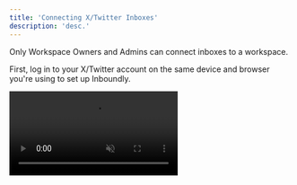 ```yaml
---
title: 'Connecting X/Twitter Inboxes'
description: 'desc.'
---
```


<Note>Only Workspace Owners and Admins can connect inboxes to a workspace.</Note>

First, log in to your X/Twitter account on the same device and browser you're using to set up Inboundly.

<video autoplay muted loop playsinline className="w-full aspect-video" src="/videos/guides_x_switch_accounts.mp4" />

If you're logged in to multiple X/Twitter accounts already, make sure to switch to the one that you want to connect to Inboundly.

<video autoplay muted loop playsinline className="w-full aspect-video" src="/videos/guides_connect_account_full.mp4" />

Back on Inboundly, head to the Settings tab. Use the sidebar to open "Inboxes". Click the "Connect Inbox" button and then "Authorize app" on the next page.

That's it! You'll now be able to manage your new inbox in Inboundly.